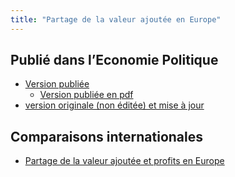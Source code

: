 ```yaml
---
title: "Partage de la valeur ajoutée en Europe"
---
```


## Publié dans l'Economie Politique

-   [Version publiée](https://shs.cairn.info/revue-l-economie-politique-2025-1-page-64?lang=fr)
    -   [Version publiée en pdf](timbeau-2025-quelles-marges-de-manoeuvre-pour-revaloriser-le-travail.pdf)
-   [version originale (non éditée) et mise à jour](travail.qmd)

## Comparaisons internationales

-   [Partage de la valeur ajoutée et profits en Europe](psal_comp.qmd)
